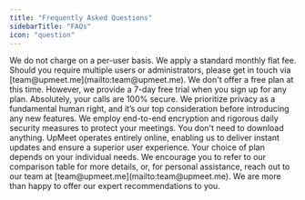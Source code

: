 ```yaml
---
title: "Frequently Asked Questions"
sidebarTitle: "FAQs"
icon: "question"
---
```


<AccordionGroup>
  <Accordion title="Do we charge per user?">
    We do not charge on a per-user basis. We apply a standard monthly flat fee. Should you require multiple users or administrators, please get in touch via [team@upmeet.me](mailto:team@upmeet.me).
  </Accordion>

  <Accordion title="Is there a free plan available?">
    We don't offer a free plan at this time. However, we provide a 7-day free trial when you sign up for any plan.
  </Accordion>

  <Accordion title="Are the calls made through our service secure?">
    Absolutely, your calls are 100% secure. We prioritize privacy as a fundamental human right, and it’s our top consideration before introducing any new features. We employ end-to-end encryption and rigorous daily security measures to protect your meetings.
  </Accordion>

  <Accordion title="Do you need to download any software to use our service?">
    You don't need to download anything. UpMeet operates entirely online, enabling us to deliver instant updates and ensure a superior user experience.
  </Accordion>

  <Accordion title="How to choose the right plan?">
    Your choice of plan depends on your individual needs. We encourage you to refer to our comparison table for more details, or, for personal assistance, reach out to our team at [team@upmeet.me](mailto:team@upmeet.me). We are more than happy to offer our expert recommendations to you.
  </Accordion>
</AccordionGroup>
